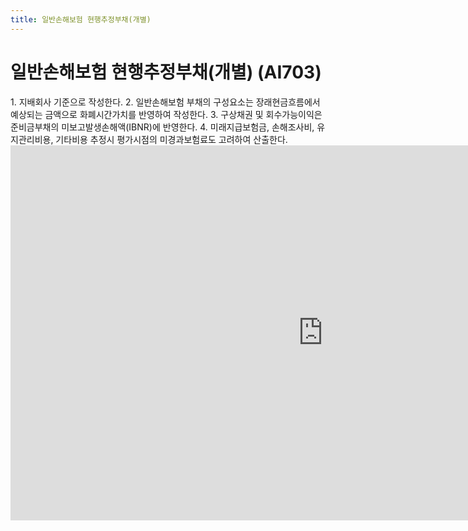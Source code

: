 ```yaml
---
title: 일반손해보험 현행추정부채(개별)
---
```

# 일반손해보험 현행추정부채(개별) (AI703)

<Accordion multiple activeIndex={[]}>
<AccordionTab header="[작성 요령]">
1. 지배회사 기준으로 작성한다.
2. 일반손해보험 부채의 구성요소는 장래현금흐름에서 예상되는 금액으로 화폐시간가치를 반영하여 작성한다.
3. 구상채권 및 회수가능이익은 준비금부채의 미보고발생손해액(IBNR)에 반영한다.
4. 미래지급보험금, 손해조사비, 유지관리비용, 기타비용 추정시 평가시점의 미경과보험료도 고려하여 산출한다.
</AccordionTab>
</Accordion>

<br/>

<iframe width="1000" height="600" frameBorder="0" scrolling="no"
src="https://onedrive.live.com/embed?resid=AB5F66CE0CF8D024%2116554&authkey=%21ACzRWZavyE-79hc&em=2
&AllowTyping=True
&wdAllowInteractivity=False&ActiveCell='1-5'!D11&Item='1-5'!A7:T31
&wdHideGridlines=True
&wdDownloadButton=False
&waccluster=PSG3">
</iframe>
